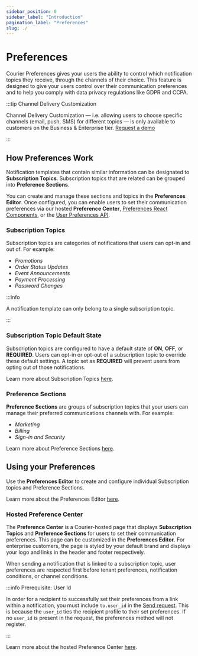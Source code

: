 ```yaml
---
sidebar_position: 0
sidebar_label: "Introduction"
pagination_label: "Preferences"
slug: ./
---
```


# Preferences

Courier Preferences gives your users the ability to control which notification topics they receive, through the channels of their choice. This feature is designed to give your users control over their communication preferences and to help you comply with data privacy regulations like GDPR and CCPA.

:::tip Channel Delivery Customization

Channel Delivery Customization — i.e. allowing users to choose specific channels (email, push, SMS) for different topics — is only available to customers on the Business & Enterprise tier. [Request a demo](https://www.courier.com/request-demo/)

:::

## How Preferences Work

Notification templates that contain similar information can be designated to **Subscription&nbsp;Topics**. Subscription topics that are related can be grouped into **Preference&nbsp;Sections**.

You can create and manage these sections and topics in the **Preferences Editor**. Once configured, you can enable users to set their communication preferences via our hosted **Preference Center**, [Preferences React Components](https://github.com/trycourier/courier-react/tree/main/packages/react-preferences), or the [User Preferences API](http://localhost:3000/docs/reference/user-preferences/).

### Subscription Topics

Subscription topics are categories of notifications that users can opt-in and out of. For example:
- _Promotions_
- _Order Status Updates_
- _Event Announcements_
- _Payment Processing_
- _Password Changes_

:::info 

A notification template can only belong to a single subscription topic. 

:::

### Subscription Topic Default State

Subscription topics are configured to have a default state of **ON**, **OFF**, or **REQUIRED**. Users can opt-in or opt-out of a subscription topic to override these default settings. A topic set as **REQUIRED** will prevent users from opting out of those notifications.

Learn more about Subscription Topics [here](./preference-center/designer/#subscription-topics).

### Preference Sections

**Preference Sections** are groups of subscription topics that your users can manage their preferred communications channels with. For example:
- _Marketing_
- _Billing_
- _Sign-in and Security_

Learn more about Preference Sections [here](./preference-center/designer/#preference-sections).

## Using your Preferences

Use the **Preferences Editor** to create and configure individual Subscription topics and Preference Sections. 


Learn more about the Preferences Editor [here](./preference-center/designer).

### Hosted Preference Center

The **Preference Center** is a Courier-hosted page that displays **Subscription Topics** and **Preference Sections** for users to set their communication preferences. 
This page can be customized in the **Preferences Editor**. 
For enterprise customers, the page is styled by your default brand and displays your logo and links in the header and footer respectively.  

When sending a notification that is linked to a subscription topic, user preferences are respected first before tenant preferences, notification conditions, or channel conditions. 



:::info Prerequisite: User Id

In order for a recipient to successfully set their preferences from a link within a notification, you must include `to.user_id` in the [Send request](/reference/send/message). This is because the `user_id` ties the recipient profile to their set preferences. If no `user_id` is present in the request, the preferences method will not register.

:::

Learn more about the hosted Preference Center [here](./preference-center/hosted-page).
